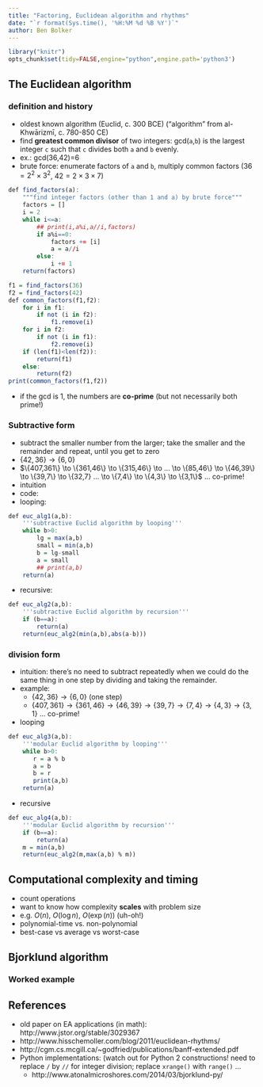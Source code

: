 ```yaml
---
title: "Factoring, Euclidean algorithm and rhythms"
date: "`r format(Sys.time(), '%H:%M %d %B %Y')`"
author: Ben Bolker
---
```


```r
library("knitr")
opts_chunk$set(tidy=FALSE,engine="python",engine.path='python3')
```

## The Euclidean algorithm

### definition and history

* oldest known algorithm (Euclid, c. 300 BCE) ("algorithm" from al-Khwārizmī, c. 780-850 CE)
* find **greatest common divisor** of two integers: gcd(`a`,`b`) is the largest integer `c` such that `c` divides both `a` and `b` evenly.
* ex.: gcd(36,42)=6
* brute force: enumerate factors of `a` and `b`, multiply common factors ($36=2^2 \times 3^2$, $42 = 2 \times 3  \times 7$)
```r
def find_factors(a):
    """find integer factors (other than 1 and a) by brute force"""
    factors = []
    i = 2
    while i<=a:
        ## print(i,a%i,a//i,factors)
        if a%i==0:
            factors += [i]
            a = a//i
        else:
            i += 1
    return(factors)

f1 = find_factors(36)
f2 = find_factors(42)
def common_factors(f1,f2):
    for i in f1:
        if not (i in f2):
            f1.remove(i)
    for i in f2:
        if not (i in f1):
            f2.remove(i)
    if (len(f1)<len(f2)):
        return(f1)
    else:
        return(f2)
print(common_factors(f1,f2))
```

* if the gcd is 1, the numbers are **co-prime** (but not necessarily both prime!)

### Subtractive form

* subtract the smaller number from the larger; take the smaller and the remainder and repeat, until you get to zero
* $\{42,36\} \to \{6,0\}$
* $\{407,361\} \to \{361,46\} \to \{315,46\} \to ... \to \{85,46\} \to \{46,39\} \to \{39,7\} \to \{32,7} ... \to \{7,4\} \to \{4,3\} \to \{3,1\}$ ... co-prime!
* intuition
* code:
* looping:
```r
def euc_alg1(a,b):
    '''subtractive Euclid algorithm by looping'''
    while b>0:
        lg = max(a,b)
        small = min(a,b)
        b = lg-small
        a = small
        ## print(a,b)
    return(a)
```    
* recursive:
```r
def euc_alg2(a,b):
    '''subtractive Euclid algorithm by recursion'''
    if (b==a):
        return(a)
    return(euc_alg2(min(a,b),abs(a-b)))
```

### division form
* intuition: there's no need to subtract repeatedly when we could do the same thing in one step by dividing and taking the remainder.  
* example:
    * $\{42,36\} \to \{6,0\}$ (one step)
    * $\{407,361\} \to \{361,46\} \to  \{46,39\} \to \{39,7\} \to \{7,4\} \to \{4,3\} \to \{3,1\}$ ... co-prime!
* looping
```r
def euc_alg3(a,b):
    '''modular Euclid algorithm by looping'''
    while b>0:
       r = a % b
       a = b
       b = r
       print(a,b)
    return(a)
```
* recursive
```r
def euc_alg4(a,b):
    '''modular Euclid algorithm by recursion'''
    if (b==a):
        return(a)
    m = min(a,b)
    return(euc_alg2(m,max(a,b) % m))
```

## Computational complexity and timing

* count operations
* want to know how complexity **scales** with problem size
* e.g. $O(n)$, $O(\log n)$, $O(\exp(n))$ (uh-oh!)
* polynomial-time vs. non-polynomial
* best-case vs average vs worst-case

## Bjorklund algorithm

### Worked example

## References

* old paper on EA applications (in math): http://www.jstor.org/stable/3029367
* http://www.hisschemoller.com/blog/2011/euclidean-rhythms/
* http://cgm.cs.mcgill.ca/~godfried/publications/banff-extended.pdf
* Python implementations: (watch out for Python 2 constructions!  need to replace `/` by `//` for integer division; replace `xrange()` with `range()` ...
    * http://www.atonalmicroshores.com/2014/03/bjorklund-py/
    
    
